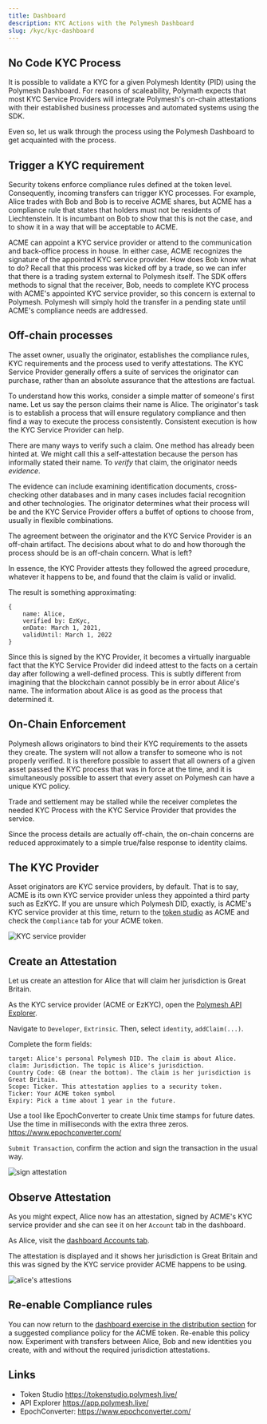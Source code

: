 ```yaml
---
title: Dashboard
description: KYC Actions with the Polymesh Dashboard
slug: /kyc/kyc-dashboard
---
```



## No Code KYC Process

It is possible to validate a KYC for a given Polymesh Identity (PID) using the Polymesh Dashboard. For reasons of scaleability, Polymath expects that most KYC Service Providers will integrate Polymesh's on-chain attestations with their established business processes and automated systems using the SDK.

Even so, let us walk through the process using the Polymesh Dashboard to get acquainted with the process.

## Trigger a KYC requirement

Security tokens enforce compliance rules defined at the token level. Consequently, incoming transfers can trigger KYC processes. For example, Alice trades with Bob and Bob is to receive ACME shares, but ACME has a compliance rule that states that holders must not be residents of Liechtenstein. It is incumbant on Bob to show that this is not the case, and to show it in a way that will be acceptable to ACME. 

ACME can appoint a KYC service provider or attend to the communication and back-office process in house. In either case, ACME recognizes the signature of the appointed KYC service provider. How does Bob know what to do? Recall that this process was kicked off by a trade, so we can infer that there is a trading system external to Polymesh itself. The SDK offers methods to signal that the receiver, Bob, needs to complete KYC process with ACME's appointed KYC service provider, so this concern is external to Polymesh. Polymesh will simply hold the transfer in a pending state until ACME's compliance needs are addressed. 

## Off-chain processes

The asset owner, usually the originator, establishes the compliance rules, KYC requirements and the process used to verify attestations. The KYC Service Provider generally offers a suite of services the originator can purchase, rather than an absolute assurance that the attestions are factual.

To understand how this works, consider a simple matter of someone's first name. Let us say the person claims their name is Alice. The originator's task is to establish a process that will ensure regulatory compliance and then find a way to execute the process consistently. Consistent execution is how the KYC Service Provider can help.

There are many ways to verify such a claim. One method has already been hinted at. We might call this a self-attestation because the person has informally stated their name. To _verify_ that claim, the originator needs _evidence_.

The evidence can include examining identification documents, cross-checking other databases and in many cases includes facial recognition and other technologies. The originator determines what their process will be and the KYC Service Provider offers a buffet of options to choose from, usually in flexible combinations.

The agreement between the originator and the KYC Service Provider is an off-chain artifact. The decisions about what to do and how thorough the process should be is an off-chain concern. What is left?

In essence, the KYC Provider attests they followed the agreed procedure, whatever it happens to be, and found that the claim is valid or invalid.

The result is something approximating:

```
{
	name: Alice,
	verified by: EzKyc,
	onDate: March 1, 2021,
    validUntil: March 1, 2022
}
```
Since this is signed by the KYC Provider, it becomes a virtually inarguable fact that the KYC Service Provider did indeed attest to the facts on a certain day after following a well-defined process. This is subtly different from imagining that the blockchain cannot possibly be in error about Alice's name. The information about Alice is as good as the process that determined it.

## On-Chain Enforcement

Polymesh allows originators to bind their KYC requirements to the assets they create. The system will not allow a transfer to someone who is not properly verified. It is therefore possible to assert that all owners of a given asset passed the KYC process that was in force at the time, and it is simultaneously possible to assert that every asset on Polymesh can have a unique KYC policy.

Trade and settlement may be stalled while the receiver completes the needed KYC Process with the KYC Service Provider that provides the service.

Since the process details are actually off-chain, the on-chain concerns are reduced approximately to a simple true/false response to identity claims.

## The KYC Provider

Asset originators are KYC service providers, by default. That is to say, ACME is its own KYC service provider unless they appointed a third party such as EzKYC. If you are unsure which Polymesh DID, exactly, is ACME's KYC service provider at this time, return to the [token studio](https://tokenstudio.polymesh.live/) as ACME and check the `Compliance` tab for your ACME token. 

![KYC service provider](images/03-kyc-provider.png)

## Create an Attestation

Let us create an attestion for Alice that will claim her jurisdiction is Great Britain. 

As the KYC service provider (ACME or EzKYC), open the [Polymesh API Explorer](https://app.polymesh.live/). 

Navigate to `Developer`, `Extrinsic`. Then, select `identity`, `addClaim(...)`. 

Complete the form fields:

<MultiCodeBlock>

```
target: Alice's personal Polymesh DID. The claim is about Alice.
claim: Jurisdiction. The topic is Alice's jurisdiction.
Country Code: GB (near the bottom). The claim is her jurisdiction is Great Britain.
Scope: Ticker. This attestation applies to a security token.
Ticker: Your ACME token symbol
Expiry: Pick a time about 1 year in the future.
```

</MultiCodeBlock>

<HighlightBox type="tip">

Use a tool like EpochConverter to create Unix time stamps for future dates. Use the time in milliseconds with the extra three zeros. https://www.epochconverter.com/

</HighlightBox>

`Submit Transaction`, confirm the action and sign the transaction in the usual way. 

![sign attestation](images/01-create-claim.png)

## Observe Attestation

As you might expect, Alice now has an attestation, signed by ACME's KYC service provider and she can see it on her `Account` tab in the dashboard. 

As Alice, visit the [dashboard Accounts tab](https://dashboard.polymesh.live/account).

The attestation is displayed and it shows her jurisdiction is Great Britain and this was signed by the KYC service provider ACME happens to be using. 

![alice's attestions](images/02-alice-claim.png)

## Re-enable Compliance rules

You can now return to the [dashboard exercise in the distribution section](/distribute/dashboard) for a suggested compliance policy for the ACME token. Re-enable this policy now. Experiment with transfers between Alice, Bob and new identities you create, with and without the required jurisdiction attestations. 

## Links

- Token Studio https://tokenstudio.polymesh.live/ 
- API Explorer https://app.polymesh.live/
- EpochConverter: https://www.epochconverter.com/ 
